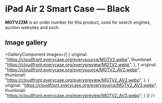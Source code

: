 
# iPad Air 2 Smart Case — Black

<Callout type='info' emoji='👉🏻'>**MGTV2ZM** is an order number for this product, used for search engines, auction websites and such.</Callout>

## Image gallery

<GalleryComponent
    images={[
      {
        original: "https://cloudfront.everycase.org/everysource/MGTV2.webp",
        thumbnail: "https://cloudfront.everycase.org/everypreview/MGTV2.webp",
      },
      {
        original: "https://cloudfront.everycase.org/everysource/MGTV2_AV2.webp",
        thumbnail: "https://cloudfront.everycase.org/everypreview/MGTV2_AV2.webp",
      },
      {
        original: "https://cloudfront.everycase.org/everysource/MGTV2_AV3.webp",
        thumbnail: "https://cloudfront.everycase.org/everypreview/MGTV2_AV3.webp",
      }
    ]}
  />
